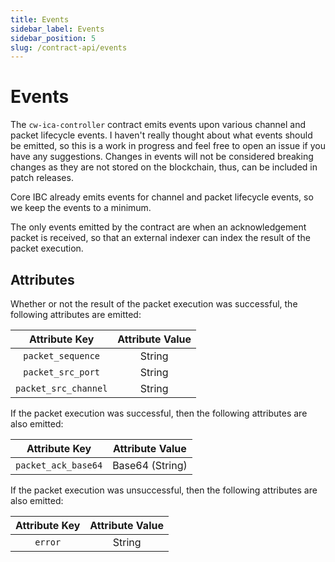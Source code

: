 ```yaml
---
title: Events
sidebar_label: Events
sidebar_position: 5
slug: /contract-api/events
---
```


# Events

The `cw-ica-controller` contract emits events upon various channel and packet lifecycle events.
I haven't really thought about what events should be emitted, so this is a work in progress and feel free to open
an issue if you have any suggestions. Changes in events will not be considered breaking changes as they are not
stored on the blockchain, thus, can be included in patch releases.

Core IBC already emits events for channel and packet lifecycle events, so we keep the events to a minimum.

The only events emitted by the contract are when an acknowledgement packet is received, so that an external
indexer can index the result of the packet execution.

## Attributes

Whether or not the result of the packet execution was successful, the following attributes are emitted:

|   **Attribute Key**  | **Attribute Value** |
|:--------------------:|:-------------------:|
|   `packet_sequence`  |        String       |
|   `packet_src_port`  |        String       |
| `packet_src_channel` |        String       |

If the packet execution was successful, then the following attributes are also emitted:

|  **Attribute Key**  | **Attribute Value** |
|:-------------------:|:-------------------:|
| `packet_ack_base64` |   Base64 (String)   |

If the packet execution was unsuccessful, then the following attributes are also emitted:

| **Attribute Key** | **Attribute Value** |
|:-----------------:|:-------------------:|
|      `error`      |        String       |
